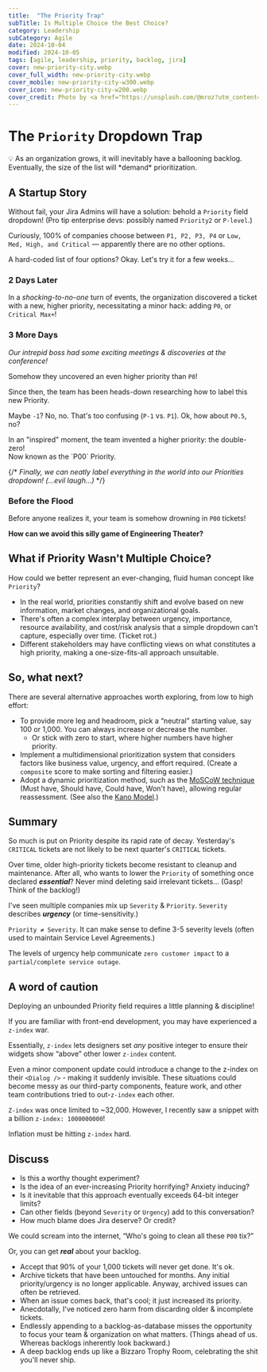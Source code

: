 ```yaml
---
title:  "The Priority Trap"
subTitle: Is Multiple Choice the Best Choice?
category: Leadership
subCategory: Agile
date: 2024-10-04
modified: 2024-10-05
tags: [agile, leadership, priority, backlog, jira]
cover: new-priority-city.webp
cover_full_width: new-priority-city.webp
cover_mobile: new-priority-city-w300.webp
cover_icon: new-priority-city-w200.webp
cover_credit: Photo by <a href="https://unsplash.com/@mroz?utm_content=creditCopyText&utm_medium=referral&utm_source=unsplash">Filip Mroz</a> on <a href="https://unsplash.com/photos/photo-of-tram-beside-waiting-station-during-nighttime-023T4jyCRqA?utm_content=creditCopyText&utm_medium=referral&utm_source=unsplash">Unsplash</a>
---
```


# The `Priority` Dropdown Trap

<aside className="breakout">
💡 As an organization grows, it will inevitably have a ballooning backlog. Eventually, the size of the list will *demand* prioritization.
</aside>

## A Startup Story

Without fail, your Jira Admins will have a solution: behold a `Priority` field dropdown! (Pro tip enterprise devs: possibly named `Priority2` or `P-level`.)

Curiously, 100% of companies choose between  `P1, P2, P3, P4` or `Low, Med, High, and Critical` — apparently there are no other options.

A hard-coded list of four options? Okay. Let's try it for a few weeks...

### 2 Days Later

In a *shocking-to-no-one* turn of events, the organization discovered a ticket with a new, higher priority, necessitating a minor hack: adding `P0`, or `Critical Max+`!

### 3 More Days

*Our intrepid boss had some exciting meetings & discoveries at the conference!* 

Somehow they uncovered an even higher priority than `P0`!

Since then, the team has been heads-down researching how to label this new Priority.

Maybe `-1`? No, no. That's too confusing (`P-1` vs. `P1`). Ok, how about `P0.5`, no?

<p className="breakout">In an "inspired" moment, the team invented a higher priority: the double-zero!<br />Now known as the `P00` Priority.</p>

{/* *Finally, we can neatly label everything in the world into our Priorities dropdown! (…evil laugh…)* */}

### Before the Flood

Before anyone realizes it, your team is somehow drowning in `P00` tickets!

<b>How can we avoid this silly game of Engineering Theater?</b>

## What if Priority Wasn't Multiple Choice?

How could we better represent an ever-changing, fluid human concept like `Priority`?

- In the real world, priorities constantly shift and evolve based on new information, market changes, and organizational goals.
- There's often a complex interplay between urgency, importance, resource availability, and cost/risk analysis that a simple dropdown can't capture, especially over time. (Ticket rot.)
- Different stakeholders may have conflicting views on what constitutes a high priority, making a one-size-fits-all approach unsuitable.

## So, what next?

There are several alternative approaches worth exploring, from low to high effort:

- To provide more leg and headroom, pick a “neutral” starting value, say 100 or 1,000. You can always increase or decrease the number.
    - Or stick with zero to start, where higher numbers have higher priority.
- Implement a multidimensional prioritization system that considers factors like business value, urgency, and effort required. (Create a `composite` score to make sorting and filtering easier.)
- Adopt a dynamic prioritization method, such as the [MoSCoW technique](https://en.wikipedia.org/wiki/MoSCoW_method) (Must have, Should have, Could have, Won't have), allowing regular reassessment. (See also the [Kano Model](https://en.wikipedia.org/wiki/Kano_model).)

## Summary

So much is put on Priority despite its rapid rate of decay. Yesterday's `CRITICAL` tickets are not likely to be next quarter's `CRITICAL` tickets.

Over time, older high-priority tickets become resistant to cleanup and maintenance. After all, who wants to lower the `Priority` of something once declared ***essential***? Never mind deleting said irrelevant tickets… (Gasp! Think of the backlog!)

I've seen multiple companies mix up `Severity` & `Priority`. `Severity` describes ***urgency*** (or time-sensitivity.)

`Priority ≠ Severity`. It can make sense to define 3-5 severity levels (often used to maintain Service Level Agreements.) 

The levels of urgency help communicate `zero customer impact` to a `partial/complete service outage`.

## A word of caution

Deploying an unbounded Priority field requires a little planning & discipline!

If you are familiar with front-end development, you may have experienced a `z-index` war.

Essentially, `z-index` lets designers set *any* positive integer to ensure their widgets show “above” other lower `z-index` content.

Even a minor component update could introduce a change to the z-index on their `<Dialog />` - making it suddenly invisible.  These situations could become messy as our third-party components, feature work, and other team contributions tried to out-`z-index` each other.

`Z-index` was once limited to ~32,000. However, I recently saw a snippet with a billion `z-index: 1000000000`!

Inflation must be hitting `z-index` hard.

## Discuss

- Is this a worthy thought experiment?
- Is the idea of an ever-increasing Priority horrifying? Anxiety inducing?
- Is it inevitable that this approach eventually exceeds 64-bit integer limits?
- Can other fields (beyond `Severity` or `Urgency`) add to this conversation?
- How much blame does Jira deserve? Or credit?

We could scream into the internet, “Who's going to clean all these `P00` tix?”

Or, you can get ***real*** about your backlog.

- Accept that 90% of your 1,000 tickets will never get done. It's ok.
- Archive tickets that have been untouched for months. Any initial priority/urgency is no longer applicable. Anyway, archived issues can often be retrieved.
- When an issue comes back, that's cool; it just increased its priority.
- Anecdotally, I've noticed zero harm from discarding older & incomplete tickets.
- Endlessly appending to a backlog-as-database misses the opportunity to focus your team & organization on what matters. (Things ahead of us. Whereas backlogs inherently look backward.)
- A deep backlog ends up like a Bizzaro Trophy Room, celebrating the shit you'll never ship.